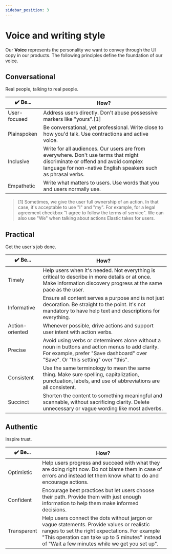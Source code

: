 ```yaml
---
sidebar_position: 3
---
```


# Voice and writing style

Our **Voice** represents the personality we want to convey through the UI copy in our products.
The following principles define the foundation of our voice.

## Conversational

Real people, talking to real people.

| ✔️ Be...            | How?                                                                        |
|--------------------|-----------------------------------------------------------------------------|
| User-focused       | Address users directly. Don't abuse possessive markers like "yours".[1]        |
| Plainspoken | Be conversational, yet professional. Write close to how you'd talk. Use contractions and active voice.      |
| Inclusive    | Write for all audiences. Our users are from everywhere. Don't use terms that might discriminate or offend and avoid complex language for non-native English speakers such as phrasal verbs. |
| Empathetic | Write what matters to users. Use words that you and users normally use.               |

> [1] Sometimes, we give the user full ownership of an action. In that case, it's acceptable to use "I" and "my". For example, for a legal agreement checkbox "I agree to follow the terms of service". We can also use "We" when talking about actions Elastic takes for users.

## Practical

Get the user's job done.

| ✔️ Be...     | How?                                                                                    |
|-------------|-----------------------------------------------------------------------------------------|
| Timely      | Help users when it's needed. Not everything is critical to describe in more details or at once. Make information discovery progress at the same pace as the user.   |
| Informative | Ensure all content serves a purpose and is not just decoration. Be straight to the point. It's not mandatory to have help text and descriptions for everything.|
| Action-oriented | Whenever possible, drive actions and support user intent with action verbs.|
| Precise | Avoid using verbs or determiners alone without a noun in buttons and action menus to add clarity. For example, prefer "Save dashboard" over "Save". Or "this setting" over "this".|
| Consistent | Use the same terminology to mean the same thing. Make sure spelling, capitalization, punctuation, labels, and use of abbreviations are all consistent.|
| Succinct    | Shorten the content to something meaningful and scannable, without sacrificing clarity. Delete unnecessary or vague wording like most adverbs. |


## Authentic

Inspire trust.

| ✔️ Be...     | How?                                                                               |
|-------------|------------------------------------------------------------------------------------|
| Optimistic   | Help users progress and succeed with what they are doing right now. Do not blame them in case of errors and instead let them know what to do and encourage actions.    |
| Confident   | Encourage best practices but let users choose their path. Provide them with just enough information to help them make informed decisions.         |
| Transparent | Help users connect the dots without jargon or vague statements. Provide values or realistic ranges to set the right expectations. For example "This operation can take up to 5 minutes" instead of "Wait a few minutes while we get you set up". |
